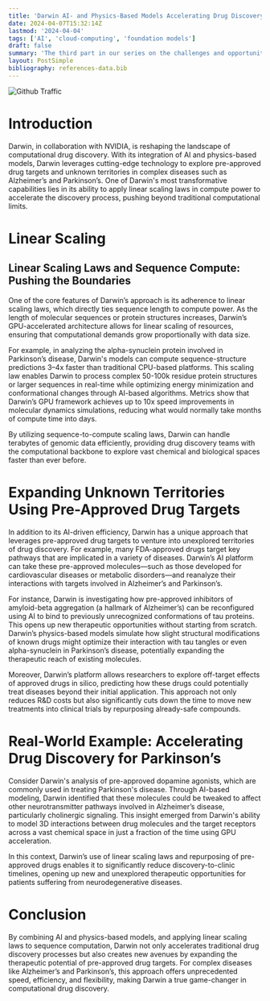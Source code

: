 ```yaml
---
title: 'Darwin AI- and Physics-Based Models Accelerating Drug Discovery for Neurodegenerative Diseases'
date: 2024-04-07T15:32:14Z
lastmod: '2024-04-04'
tags: ['AI', 'cloud-computing', 'foundation models']
draft: false
summary: 'The third part in our series on the challenges and opportunities of computational drug discovery'
layout: PostSimple
bibliography: references-data.bib
---
```


![Github Traffic](/static/images/schrodinger_1.webp)

# Introduction

Darwin, in collaboration with NVIDIA, is reshaping the landscape of computational drug discovery. With its integration of AI and physics-based models, Darwin leverages cutting-edge technology to explore pre-approved drug targets and unknown territories in complex diseases such as Alzheimer’s and Parkinson’s. One of Darwin's most transformative capabilities lies in its ability to apply linear scaling laws in compute power to accelerate the discovery process, pushing beyond traditional computational limits.

# Linear Scaling

## Linear Scaling Laws and Sequence Compute: Pushing the Boundaries

One of the core features of Darwin’s approach is its adherence to linear scaling laws, which directly ties sequence length to compute power. As the length of molecular sequences or protein structures increases, Darwin’s GPU-accelerated architecture allows for linear scaling of resources, ensuring that computational demands grow proportionally with data size.

For example, in analyzing the alpha-synuclein protein involved in Parkinson’s disease, Darwin's models can compute sequence-structure predictions 3–4x faster than traditional CPU-based platforms. This scaling law enables Darwin to process complex 50-100k residue protein structures or larger sequences in real-time while optimizing energy minimization and conformational changes through AI-based algorithms. Metrics show that Darwin’s GPU framework achieves up to 10x speed improvements in molecular dynamics simulations, reducing what would normally take months of compute time into days.

By utilizing sequence-to-compute scaling laws, Darwin can handle terabytes of genomic data efficiently, providing drug discovery teams with the computational backbone to explore vast chemical and biological spaces faster than ever before.

# Expanding Unknown Territories Using Pre-Approved Drug Targets

In addition to its AI-driven efficiency, Darwin has a unique approach that leverages pre-approved drug targets to venture into unexplored territories of drug discovery. For example, many FDA-approved drugs target key pathways that are implicated in a variety of diseases. Darwin’s AI platform can take these pre-approved molecules—such as those developed for cardiovascular diseases or metabolic disorders—and reanalyze their interactions with targets involved in Alzheimer’s and Parkinson’s.

For instance, Darwin is investigating how pre-approved inhibitors of amyloid-beta aggregation (a hallmark of Alzheimer’s) can be reconfigured using AI to bind to previously unrecognized conformations of tau proteins. This opens up new therapeutic opportunities without starting from scratch. Darwin’s physics-based models simulate how slight structural modifications of known drugs might optimize their interaction with tau tangles or even alpha-synuclein in Parkinson’s disease, potentially expanding the therapeutic reach of existing molecules.

Moreover, Darwin’s platform allows researchers to explore off-target effects of approved drugs in silico, predicting how these drugs could potentially treat diseases beyond their initial application. This approach not only reduces R&D costs but also significantly cuts down the time to move new treatments into clinical trials by repurposing already-safe compounds.

# Real-World Example: Accelerating Drug Discovery for Parkinson’s

Consider Darwin's analysis of pre-approved dopamine agonists, which are commonly used in treating Parkinson's disease. Through AI-based modeling, Darwin identified that these molecules could be tweaked to affect other neurotransmitter pathways involved in Alzheimer’s disease, particularly cholinergic signaling. This insight emerged from Darwin's ability to model 3D interactions between drug molecules and the target receptors across a vast chemical space in just a fraction of the time using GPU acceleration.

In this context, Darwin’s use of linear scaling laws and repurposing of pre-approved drugs enables it to significantly reduce discovery-to-clinic timelines, opening up new and unexplored therapeutic opportunities for patients suffering from neurodegenerative diseases.

# Conclusion

By combining AI and physics-based models, and applying linear scaling laws to sequence computation, Darwin not only accelerates traditional drug discovery processes but also creates new avenues by expanding the therapeutic potential of pre-approved drug targets. For complex diseases like Alzheimer’s and Parkinson’s, this approach offers unprecedented speed, efficiency, and flexibility, making Darwin a true game-changer in computational drug discovery.
